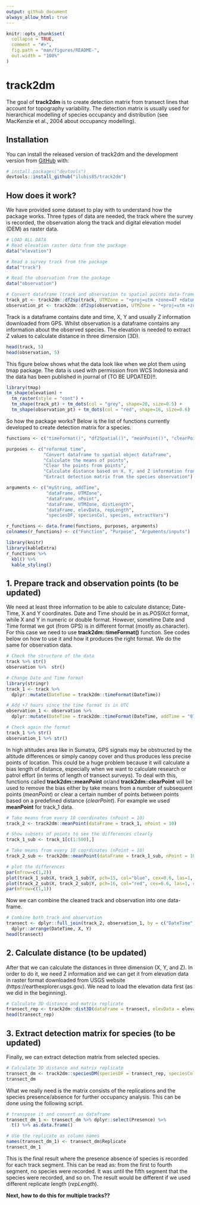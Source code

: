 ```yaml
---
output: github_document
always_allow_html: true
---
```


<!-- README.md is generated from README.Rmd. Please edit that file -->

```r
knitr::opts_chunk$set(
  collapse = TRUE,
  comment = "#>",
  fig.path = "man/figures/README-",
  out.width = "100%"
)
```

# track2dm

<!-- badges: start -->
<!-- badges: end -->

The goal of **track2dm** is to create detection matrix from transect lines that account for topography variability. The detection matrix is usually used for hierarchical modelling of species occupancy and distribution (see MacKenzie et al., 2004 about occupancy modelling).

## Installation

You can install the released version of track2dm and the development version from [GitHub](https://github.com/) with:

``` r
# install.packages("devtools")
devtools::install_github("ilubis85/track2dm")
```
## How does it work?

We have provided some dataset to play with to understand how the package works. Three types of data are needed, the track where the survey is recorded, the observation along the track and digital elevation model (DEM) as raster data.

```r
# LOAD ALL DATA
# Read elevation raster data from the package
data("elevation")

# Read a survey track from the package
data("track")

# Read the observation from the package
data("observation")

# Convert dataframe (track and observation to spatial points data-frame)
track_pt <- track2dm::df2sp(track, UTMZone = "+proj=utm +zone=47 +datum=WGS84 +units=m +no_defs")
observation_pt <- track2dm::df2sp(observation, UTMZone = "+proj=utm +zone=47 +datum=WGS84 +units=m +no_defs")

```

Track is a dataframe contains date and time, X, Y and usually Z information downloaded from GPS. Whilst observation is a dataframe contains any information about the observed species. The elevation is needed to extract Z values to calculate distance in three dimension (3D).

```r
head(track, 5)
head(observation, 5)
```

This figure below shows what the data look like when we plot them using tmap package. The data is used with permission from WCS Indonesia and the data has been published in journal of (TO BE UPDATED)!!.

```r
library(tmap)
tm_shape(elevation) +
  tm_raster(style = "cont") +
  tm_shape(track_pt) + tm_dots(col = "grey", shape=20, size=0.5) +
  tm_shape(observation_pt) + tm_dots(col = "red", shape=16, size=0.6)
```

So how the package works? Below is the list of functions currently developed to create detection matrix for a species. 

```r
functions <- c("timeFormat()", "df2Spatial()", "meanPoint()", "clearPoint()","dist3D()", "speciesDM()")

purposes <- c("reformat time",
              "Convert dataframe to spatial object dataframe",
              "Calculate the means of points",
              "Clear the points from points",
              "Calculate distance based on X, Y, and Z information from a dataframe",
              "Extract detection matrix from the species observation")

arguments <- c("myString, addTime", 
               "dataFrame, UTMZone", 
               "dataFrame, nPoint", 
               "dataFrame, UTMZone, distLength", 
               "dataFrame, elevData, repLength",
               "speciesDF, speciesCol, species, extractVars")

r_functions <- data.frame(functions, purposes, arguments)
colnames(r_functions) <- c("Function", "Purpose", "Arguments/inputs")
```

```r
library(knitr)
library(kableExtra)
r_functions %>% 
  kbl() %>% 
  kable_styling()
```
## 1. Prepare track and observation points (to be updated)
We need at least three information to be able to calculate distance; Date-Time, X and Y coordinates. Date and Time should be in as.POSIXct format, while X and Y in numeric or double format. However, sometime Date and Time format we got (from GPS) is in different format (mostly as.character). For this case we need to use **track2dm::timeFormat()** function. See codes below on how to use it and how it produces the right format. We do the same for observation data.
```r
# Check the structure of the data
track %>% str()
observation %>%  str()

# Change Date and Time format 
library(stringr)
track_1 <- track %>% 
  dplyr::mutate(DateTime = track2dm::timeFormat(DateTime))

# Add +7 hours since the time format is in UTC
observation_1 <- observation %>%
  dplyr::mutate(DateTime = track2dm::timeFormat(DateTime, addTime = "07"))

# Check again the format
track_1 %>% str()
observation_1 %>% str()

```
In high altitudes area like in Sumatra, GPS signals may be obstructed by the altitude differences or simply canopy cover and thus produces less precise points of location. This could be a huge problem because it will calculate a bias length of distance, especially when we want to calculate research or patrol effort (in terms of length of transect surveys). To deal with this, functions called **track2dm::meanPoint** or/and **track2dm::clearPoint** will be used to remove the bias either by take means from a number of subsequent points (*meanPoint*) or clear a certain number of points between points based on a predefined distance (*clearPoint*). For example we used **meanPoint** for track_1 data.

```r
# Take means from every 10 coordinates (nPoint = 10)
track_2 <- track2dm::meanPoint(dataFrame = track_1, nPoint = 10)

```

```r
# Show subsets of points to see the differences clearly
track_1_sub <- track_1[c(1:500),]

# Take means from every 10 coordinates (nPoint = 10)
track_2_sub <- track2dm::meanPoint(dataFrame = track_1_sub, nPoint = 10)

# plot the differences
par(mfrow=c(1,2))
plot(track_1_sub$X, track_1_sub$Y, pch=15, col="blue", cex=0.6, las=1, cex.axis=0.5)
plot(track_2_sub$X, track_2_sub$Y, pch=16, col="red", cex=0.6, las=1, cex.axis=0.5)
par(mfrow=c(1,1))

```

Now we can combine the cleaned track and observation into one data-frame.

```r
# Combine both track and observation
transect <- dplyr::full_join(track_2, observation_1, by = c("DateTime", "X", "Y")) %>%
  dplyr::arrange(DateTime, X, Y)
head(transect)

```
## 2. Calculate distance (to be updated)
After that we can calculate the distances in three dimension (X, Y, and Z). In order to do it, we need Z information and we can get it from elevation data in raster format downloaded from USGS website (https://earthexplorer.usgs.gov). We nead to load the elevation data first (as we did in the beginning).

```r
# Calculate 3D distance and matrix replicate
transect_rep <- track2dm::dist3D(dataFrame = transect, elevData = elevation,  repLength = 1000)
head(transect_rep)
```

## 3. Extract detection matrix for species (to be updated)
Finally, we can extract detection matrix from selected species.

```r
# Calculate 3D distance and matrix replicate
transect_dm <- track2dm::speciesDM(speciesDF = transect_rep, speciesCol = "Observation", species = "Tanda Satwa", extractVars = c("Age", "Type"))
transect_dm

```
What we really need is the matrix consists of the replications and the species presence/absence for further occupancy analysis. This can be done using the following script.

```r
# transpose it and convert as dataframe 
transect_dm_1 <- transect_dm %>% dplyr::select(Presence) %>% 
  t() %>% as.data.frame()

# Use the replicate as column names
names(transect_dm_1) <- transect_dm$Replicate
transect_dm_1
```
This is the final result where the presence absence of species is recorded for each track segment. This can be read as: from the first to fourth segment, no species were recorded. It was until the fifth segment that the species were recorded, and so on. The result would be different if we used different replicate length (*repLength*).


**Next, how to do this for multiple tracks??**
